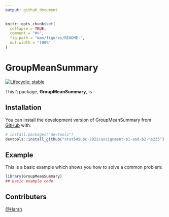 ```yaml
---
output: github_document
---
```


<!-- README.md is generated from README.Rmd. Please edit that file -->

```r
knitr::opts_chunk$set(
  collapse = TRUE,
  comment = "#>",
  fig.path = "man/figures/README-",
  out.width = "100%"
)
```

# GroupMeanSummary

<!-- badges: start -->
[![Lifecycle: stable](https://img.shields.io/badge/lifecycle-stable-brightgreen.svg)](https://www.tidyverse.org/lifecycle/#stable) <!-- credits: taken from https://github.com/vincenzocoia/powers/blob/master/README.md -->
<!-- badges: end -->

This `R` package, **GroupMeanSummary**, is 

## Installation

You can install the development version of GroupMeanSummary from [GitHub](https://github.com/) with:

``` r
# install.packages("devtools")
devtools::install_github("stat545ubc-2022/assignment-b1-and-b2-hs235")
```

## Example

This is a basic example which shows you how to solve a common problem:

```r
library(GroupMeanSummary)
## basic example code
```

## Contributers
[@Harsh](https://github.com/hs235)
